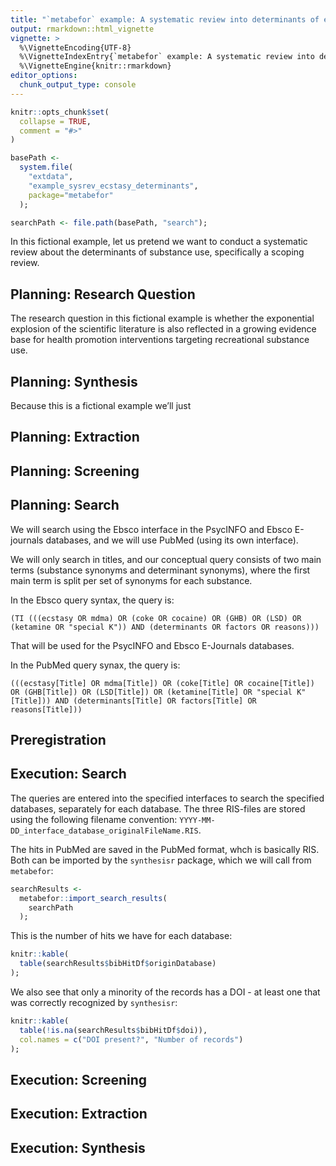```yaml
---
title: "`metabefor` example: A systematic review into determinants of ecstasy use"
output: rmarkdown::html_vignette
vignette: >
  %\VignetteEncoding{UTF-8}
  %\VignetteIndexEntry{`metabefor` example: A systematic review into determinants of ecstasy use}
  %\VignetteEngine{knitr::rmarkdown}
editor_options: 
  chunk_output_type: console
---
```


```r
knitr::opts_chunk$set(
  collapse = TRUE,
  comment = "#>"
)
```

```r

basePath <-
  system.file(
    "extdata",
    "example_sysrev_ecstasy_determinants",
    package="metabefor"
  );

searchPath <- file.path(basePath, "search");

```

In this fictional example, let us pretend we want to conduct a systematic review about the determinants of substance use, specifically a scoping review.

## Planning: Research Question

The research question in this fictional example is whether the exponential explosion of the scientific literature is also reflected in a growing evidence base for health promotion interventions targeting recreational substance use.

## Planning: Synthesis

Because this is a fictional example we'll just 

## Planning: Extraction

## Planning: Screening

## Planning: Search

We will search using the Ebsco interface in the PsycINFO and Ebsco E-journals databases, and we will use PubMed (using its own interface).

We will only search in titles, and our conceptual query consists of two main terms (substance synonyms and determinant synonyms), where the first main term is split per set of synonyms for each substance.

In the Ebsco query syntax, the query is:

```
(TI (((ecstasy OR mdma) OR (coke OR cocaine) OR (GHB) OR (LSD) OR (ketamine OR "special K")) AND (determinants OR factors OR reasons)))
```

That will be used for the PsycINFO and Ebsco E-Journals databases.

In the PubMed query synax, the query is:

```
(((ecstasy[Title] OR mdma[Title]) OR (coke[Title] OR cocaine[Title]) OR (GHB[Title]) OR (LSD[Title]) OR (ketamine[Title] OR "special K"[Title])) AND (determinants[Title] OR factors[Title] OR reasons[Title]))
```

## Preregistration

## Execution: Search

The queries are entered into the specified interfaces to search the specified databases, separately for each database. The three RIS-files are stored using the following filename convention: `YYYY-MM-DD_interface_database_originalFileName.RIS`.

The hits in PubMed are saved in the PubMed format, whch is basically RIS. Both can be imported by the `synthesisr` package, which we will call from `metabefor`:

```r

searchResults <-
  metabefor::import_search_results(
    searchPath
  );

```

This is the number of hits we have for each database:

```r

knitr::kable(
  table(searchResults$bibHitDf$originDatabase)
);

```

We also see that only a minority of the records has a DOI - at least one that was correctly recognized by `synthesisr`:

```r

knitr::kable(
  table(!is.na(searchResults$bibHitDf$doi)),
  col.names = c("DOI present?", "Number of records")
);

```

## Execution: Screening


## Execution: Extraction


## Execution: Synthesis

